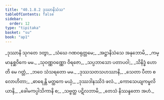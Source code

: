 ```yaml
---
title: "40.1.8.2 ဒုဿာနိသံသ"
tableOfContents: false
sidebar:
  order: 12
type: "tipitaka"
basket: "su"
book: "ap1"
---
```



<DynamicBreadcrumb />

<Division number="94" book="ap1">

<Paragraph number="4391" type="verses" book="ap1">
_ဒုဿာနိ သုဂတေ ဒတွာ,_  
_သံဃေ ဂဏဝရုတ္တမေ;_  
_အဋ္ဌာနိသံသေ အနုဘောမိ,_  
_ကမ္မာနုစ္ဆဝိကေ မမ._  

</Paragraph>

</Division>
<Division number="95" book="ap1">

<Paragraph number="4392" type="verses" book="ap1">
_သုဝဏ္ဏဝဏ္ဏော ဝိရဇော,_  
_သပ္ပဘာသော ပတာပဝါ;_  
_သိနိဒ္ဓံ ဟောတိ မေ ဂတ္တံ,_  
_ဘဝေ သံသရတော မမ._  

</Paragraph>

</Division>
<Division number="96" book="ap1">

<Paragraph number="4393" type="verses" book="ap1">
_ဒုဿသတသဟဿာနိ,_  
_သေတာ ပီတာ စ လောဟိတာ;_  
_ဓာရေန္တိ မတ္ထကေ မယှံ,_  
_ဒုဿဒါနဿိဒံ ဖလံ._  

</Paragraph>

</Division>
<Division number="97" book="ap1">

<Paragraph number="4394" type="verses" book="ap1">
_ကောသေယျကမ္ဗလိယာနိ,_  
_ခေါမကပ္ပါသိကာနိ စ;_  
_သဗ္ဗတ္ထ ပဋိလဘာမိ,_  
_တေသံ နိဿန္ဒတော အဟံ._
</Paragraph>
</Division>
